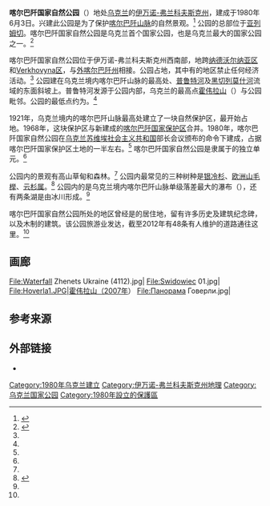 {{Infobox protected area
|iucn_category   = II
|title           = 国家公园
|name            = 喀尔巴阡国家自然公园
|alt_name        = {{lang|uk|Карпатський національний природний парк}}
|map             = 
|map_width       = 
|map_alt         = 
|map_caption     = 
| lat_d = 47
| lat_m = 32
| lat_NS = N
| long_d = 12
| long_m = 55
| long_EW = E
|region          = DE
|nearest_city    = 
|location        = {{UKR}}[[伊万诺-弗兰科夫斯克州|伊万诺-弗兰科夫斯克州]][[亚列姆切|亚列姆切]]
|area            = {{convert|515.7|km2|mi2}}
|established     = {{start date|1980|6|3}}
|photo           = Карпатский 05.jpg
|photo_caption   = 从霍伟拉山上观望
|visitation_num  = 
|visitation_year = 
}}

'''喀尔巴阡国家自然公园'''（{{lang-uk|Карпатський національний природний парк}}）地处[[乌克兰|乌克兰]]的[[伊万诺-弗兰科夫斯克州|伊万诺-弗兰科夫斯克州]]，建成于1980年6月3日。兴建此公园是为了保护[[喀尔巴阡山脉|喀尔巴阡山脉]]的自然景观。<ref name="ofsite">{{cite web|url=http://cnnp.if.ua/en/|title=Official website of the park|publisher=Carpathian National Nature Park|accessdate=28 April 2015|archive-date=2015-04-02|archive-url=https://web.archive.org/web/20150402150835/http://cnnp.if.ua/en/|dead-url=no}}</ref> 公园的总部位于[[亚列姆切|亚列姆切]]。喀尔巴阡国家自然公园是乌克兰首个国家公园，也是乌克兰最大的国家公园之一。<ref name="incog">{{cite web|url=http://ukrainaincognita.com/ivano-frankivska-oblast/karpatskyi-natsionalnyi-pryrodnyi-park|title=Карпатський національний природний парк|publisher=Україна Інкогніта|language=uk|accessdate=28 April 2015|archive-date=2016-10-29|archive-url=https://web.archive.org/web/20161029053715/http://ukrainaincognita.com/ivano-frankivska-oblast/karpatskyi-natsionalnyi-pryrodnyi-park|dead-url=no}}</ref> 

喀尔巴阡国家自然公园位于伊万诺-弗兰科夫斯克州西南部，地跨[[纳德沃尔纳亚区|纳德沃尔纳亚区]]和[[Verkhovyna_Raion|Verkhovyna区]]，与[[外喀尔巴阡州|外喀尔巴阡州]]相接。公园占地{{convert|515.7|km2|mi2}}，其中有{{convert|383,4|km2|mi2}}的地区禁止任何经济活动。<ref name="ofsite"/> 公园建在乌克兰境内喀尔巴阡山脉的最高处、[[普鲁特河|普鲁特河]]及[[黑切列莫什河|黑切列莫什河]]流域的东面斜坡上。普鲁特河发源于公园内部，乌克兰的最高点[[霍伟拉山|霍伟拉山]]（{{convert|2061|m|ft}}）与公园毗邻。公园的最低点约为{{convert|500|m|ft}}。<ref name="ofsite"/>

1921年，乌克兰境内的喀尔巴阡山脉最高处建立了一块自然保护区，最开始占地{{convert|4.47|km2|mi2}}。1968年，这块保护区与新建成的[[喀尔巴阡生物圈保护区|喀尔巴阡国家保护区]]合并。1980年，喀尔巴阡国家自然公园在[[乌克兰苏维埃社会主义共和国|乌克兰苏维埃社会主义共和国]]部长会议颁布的命令下建成，占据喀尔巴阡国家保护区土地的一半左右。<ref name="incog"/> 喀尔巴阡国家自然公园是隶属于{{link-en|乌克兰生态和自然资源部|Ministry of Ecology and Natural Resources (Ukraine)}}的独立单元。<ref name="ofsite"/>

公园内的景观有高山草甸和森林。<ref name="incog"/> 公园内最常见的三种树种是[[银冷杉|银冷杉]]、[[欧洲山毛榉|欧洲山毛榉]]、[[云杉属|云杉属]]。<ref name="flora">{{cite web|url=http://cnnp.if.ua/en/home/territory|title=Territorial features of Carpathian NNP|publisher=Carpathian National Nature Park|accessdate=28 April 2015|archive-date=2020-10-31|archive-url=https://web.archive.org/web/20201031122352/http://cnnp.if.ua/en/home/territory|dead-url=no}}</ref> 公园内的{{link-en|胡克瀑布|Zhenetskyi Huk}}是乌克兰境内喀尔巴阡山脉单级落差最大的瀑布（{{convert|84|m|ft}}），还有两条湖是由冰川形成。<ref name="incog"/>

喀尔巴阡国家自然公园所处的地区曾经是{{link-en|乌克兰高地人|hutsuls}}的居住地，留有许多历史及建筑纪念碑，以及木制的建筑。该公园旅游业发达，截至2012年有48条有人维护的道路通往这里。<ref name="incog"/>

==画廊==
<gallery widths=150px heights=110px>
File:Waterfall Zhenets Ukraine (4112).jpg|
File:Swidowiec 01.jpg|
File:Hoverla1.JPG|霍伟拉山（2007年）
File:Панорама Говерли.jpg|
</gallery>

==参考来源==
{{Reflist}}

==外部链接==
*{{Commons category-inline|Carpathian National Park}}
{{烏克蘭保護區}}
[[Category:1980年乌克兰建立|Category:1980年乌克兰建立]]
[[Category:伊万诺-弗兰科夫斯克州地理|Category:伊万诺-弗兰科夫斯克州地理]]
[[Category:乌克兰国家公园|Category:乌克兰国家公园]]
[[Category:1980年設立的保護區|Category:1980年設立的保護區]]